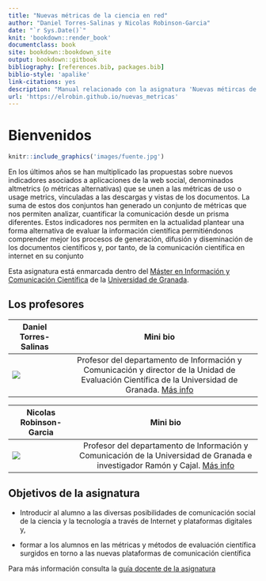 ```yaml
--- 
title: "Nuevas métricas de la ciencia en red"
author: "Daniel Torres-Salinas y Nicolas Robinson-Garcia"
date: "`r Sys.Date()`"
knit: 'bookdown::render_book'
documentclass: book
site: bookdown::bookdown_site
output: bookdown::gitbook
bibliography: [references.bib, packages.bib]
biblio-style: 'apalike'
link-citations: yes
description: "Manual relacionado con la asignatura 'Nuevas métircas de la ciencia en red, dentro del Máster en Información Científica de la Universidad de Granada."
url: 'https://elrobin.github.io/nuevas_metricas'
---
```


# Bienvenidos {-}

```r
knitr::include_graphics('images/fuente.jpg')
```

En los últimos años se han multiplicado las propuestas sobre nuevos indicadores asociados a aplicaciones de la web social, denominados altmetrics (o métricas alternativas) que se unen a las métricas de uso o usage metrics, vinculadas a las descargas y vistas de los documentos. La suma de estos dos conjuntos han generado un conjunto de métricas que nos permiten analizar, cuantificar la comunicación desde un prisma diferentes. Estos indicadores nos permiten en la actualidad plantear una forma alternativa de evaluar la información científica permitiéndonos comprender mejor los procesos de generación, difusión y diseminación de los documentos científicos y, por tanto, de la comunicación científica en internet en su conjunto

Esta asignatura está enmarcada dentro del [Máster en Información y Comunicación Científica](https://masteres.ugr.es/informacion-comunicacion-cientifica/) de la [Universidad de Granada](https:://ugr.es). 

## Los profesores {-}

Daniel Torres-Salinas                                 Mini bio
---------------------                               ------------------------
![](images/dani-torres-salinas300.png)               Profesor del departamento de Información y Comunicación y director de la Unidad de Evaluación Científica de la Universidad de Granada. [Más info](https://sites.google.com/go.ugr.es/torressalinas)

Nicolas Robinson-Garcia                       Mini bio
---------------------                        ------------------------
![](images/nicolas-robinson-garcia300.png)    Profesor del departamento de Información y Comunicación de la Universidad de Granada e investigador Ramón y Cajal. [Más info](https://nrobinsongarcia.com)

## Objetivos de la asignatura {-}

- Introducir al alumno a las diversas posibilidades de comunicación social de la ciencia y la tecnología a través de Internet y plataformas digitales y,

- formar a los alumnos en las métricas y métodos de evaluación científica surgidos en torno a las nuevas plataformas de comunicación científica

Para más información consulta la [guía docente de la asignatura](https://masteres.ugr.es/informacion-comunicacion-cientifica/docencia/plan-estudios/guia-docente/M12/56/1/59)